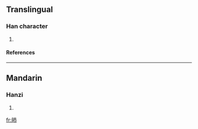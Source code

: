 ==Translingual==
===Han character===
{{Han char|rn=72|rad=日|as=04|sn=8|four=|canj=日十月 (AJB)}}
# {{defn|Han|sort=日04}}
====References====
{{Han ref|kx=0490.320|dkj=13782|dj=0851.310|hdz=21489.010|uh=6601|ud=26113}}

----
==Mandarin==
===Hanzi===
{{cmn-hanzi|pin=[[bèi]] (bei4)|wg=pei<sup>4</sup>}}
# {{defn|Mandarin}}

[[fr:昁]]